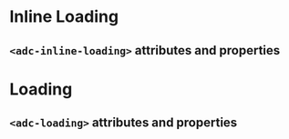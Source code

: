 

# Inline Loading

<Preview withToolbar>
  <Story id="components-loading--inlineloading" height="320px" />
</Preview>

## `<adc-inline-loading>` attributes and properties

<Props of="adc-inline-loading" />

# Loading

<Preview withToolbar>
  <Story id="components-loading--loading" height="320px" />
</Preview>

## `<adc-loading>` attributes and properties

<Props of="adc-loading" />
